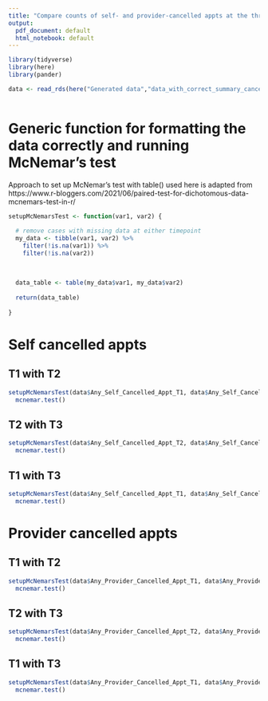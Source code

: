 ```yaml
---
title: "Compare counts of self- and provider-cancelled appts at the three timepoints"
output:
  pdf_document: default
  html_notebook: default
---
```


```r
library(tidyverse)
library(here)
library(pander)

```


```r
  
data <- read_rds(here("Generated data","data_with_correct_summary_cancellation_variables.rds"))
  
```

# Generic function for formatting the data correctly and running McNemar's test

Approach to set up McNemar's test with table() used here is adapted from https://www.r-bloggers.com/2021/06/paired-test-for-dichotomous-data-mcnemars-test-in-r/

```r

setupMcNemarsTest <- function(var1, var2) {
  
  # remove cases with missing data at either timepoint
  my_data <- tibble(var1, var2) %>%
    filter(!is.na(var1)) %>%
    filter(!is.na(var2))
  
  
  
  data_table <- table(my_data$var1, my_data$var2)
  
  return(data_table)
  
}

```

# Self cancelled appts

## T1 with T2

```r

setupMcNemarsTest(data$Any_Self_Cancelled_Appt_T1, data$Any_Self_Cancelled_Appt_T2) %>%
  mcnemar.test()

```


## T2 with T3

```r

setupMcNemarsTest(data$Any_Self_Cancelled_Appt_T2, data$Any_Self_Cancelled_Appt_T3) %>%
  mcnemar.test()


```

## T1 with T3

```r

setupMcNemarsTest(data$Any_Self_Cancelled_Appt_T1, data$Any_Self_Cancelled_Appt_T3) %>%
  mcnemar.test()


```

# Provider cancelled appts
## T1 with T2

```r

setupMcNemarsTest(data$Any_Provider_Cancelled_Appt_T1, data$Any_Provider_Cancelled_Appt_T2) %>%
  mcnemar.test()

```


## T2 with T3

```r

setupMcNemarsTest(data$Any_Provider_Cancelled_Appt_T2, data$Any_Provider_Cancelled_Appt_T3) %>%
  mcnemar.test()

```

## T1 with T3

```r

setupMcNemarsTest(data$Any_Provider_Cancelled_Appt_T1, data$Any_Provider_Cancelled_Appt_T3) %>%
  mcnemar.test()

```


